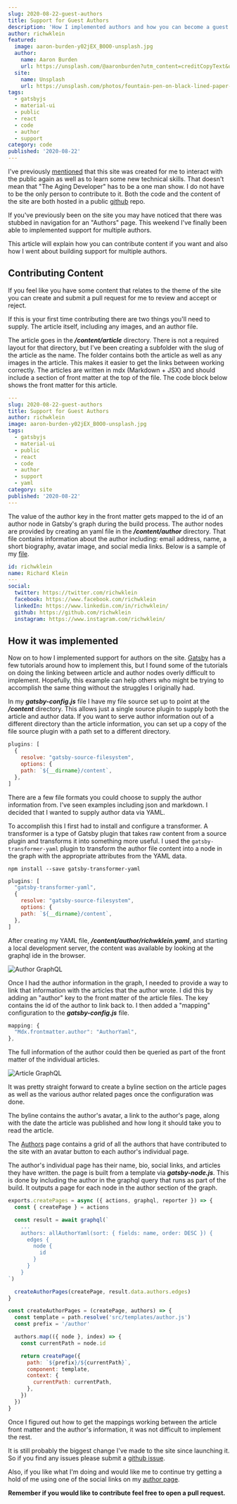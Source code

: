 ```yaml
---
slug: 2020-08-22-guest-authors
title: Support for Guest Authors
description: 'How I implemented authors and how you can become a guest author'
author: richwklein
featured:
  image: aaron-burden-y02jEX_B0O0-unsplash.jpg
  author:
    name: Aaron Burden
    url: https://unsplash.com/@aaronburden?utm_content=creditCopyText&utm_medium=referral&utm_source=unsplash
  site:
    name: Unsplash
    url: https://unsplash.com/photos/fountain-pen-on-black-lined-paper-y02jEX_B0O0?utm_content=creditCopyText&utm_medium=referral&utm_source=unsplash
tags:
  - gatsbyjs
  - material-ui
  - public
  - react
  - code
  - author
  - support
category: code
published: '2020-08-22'
---
```


I've previously [mentioned](/article/2020-07-21-intro) that this site was created for me to interact with the public again as well as to learn some new technical skills. That doesn't mean that "The Aging Developer" has to be a one man show. I do not have to be the only person to contribute to it. Both the code and the content of the site are both hosted in a public [github](https://github.com/richwklein/agingdeveloper) repo.

If you've previously been on the site you may have noticed that there was stubbed in navigation for an "Authors" page. This weekend I've finally been able to implemented support for multiple authors.

This article will explain how you can contribute content if you want and also how I went about building support for multiple authors.

## Contributing Content

If you feel like you have some content that relates to the theme of the site you can create and submit a pull request for me to review and accept or reject.

If this is your first time contributing there are two things you'll need to supply. The article itself, including any images, and an author file.

The article goes in the **_/content/article_** directory. There is not a required layout for that directory, but I've been creating a subfolder with the slug of the article as the name. The folder contains both the article as well as any images in the article. This makes it easier to get the links between working correctly. The articles are written in mdx (Markdown + JSX) and should include a section of front matter at the top of the file. The code block below shows the front matter for this article.

```yaml
---
slug: 2020-08-22-guest-authors
title: Support for Guest Authors
author: richwklein
image: aaron-burden-y02jEX_B0O0-unsplash.jpg
tags:
  - gatsbyjs
  - material-ui
  - public
  - react
  - code
  - author
  - support
  - yaml
category: site
published: '2020-08-22'
---
```

The value of the author key in the front matter gets mapped to the id of an author node in Gatsby's graph during the build process. The author nodes are provided by creating an yaml file in the **_/content/author_** directory. That file contains information about the author including: email address, name, a short biography, avatar image, and social media links. Below is a sample of my [file](https://github.com/richwklein/agingdeveloper/blob/master/content/author/richwklein.yaml).

```yaml
id: richwklein
name: Richard Klein
---
social:
  twitter: https://twitter.com/richwklein
  facebook: https://www.facebook.com/richwklein
  linkedIn: https://www.linkedin.com/in/richwklein/
  github: https://github.com/richwklein
  instagram: https://www.instagram.com/richwklein/
```

## How it was implemented

Now on to how I implemented support for authors on the site. [Gatsby](https://www.gatsbyjs.com/) has a few tutorials around how to implement this, but I found some of the tutorials on doing the linking between article and author nodes overly difficult to implement. Hopefully, this example can help others who might be trying to accomplish the same thing without the struggles I originally had.

In my **_gatsby-config.js_** file I have my file source set up to point at the **_/content_** directory. This allows just a single source plugin to supply both the article and author data. If you want to serve author information out of a different directory than the article information, you can set up a copy of the file source plugin with a path set to a different directory.

```jsx
plugins: [
  {
    resolve: "gatsby-source-filesystem",
    options: {
    path: `${__dirname}/content`,
  },
]
```

There are a few file formats you could choose to supply the author information from. I've seen examples including json and markdown. I decided that I wanted to supply author data via YAML.

To accomplish this I first had to install and configure a transformer. A transformer is a type of Gatsby plugin that takes raw content from a source plugin and transforms it into something more useful. I used the `gatsby-transformer-yaml`
plugin to transform the author file content into a node in the graph with the appropriate attributes from the YAML data.

```shell
npm install --save gatsby-transformer-yaml
```

```jsx
plugins: [
  "gatsby-transformer-yaml",
  {
    resolve: "gatsby-source-filesystem",
    options: {
    path: `${__dirname}/content`,
  },
]
```

After creating my YAML file, **_/content/author/richwklein.yaml_**, and starting a local development server, the content was available by looking at the graphql ide in the browser.

![Author GraphQL](author_graphql.png)

Once I had the author information in the graph, I needed to provide a way to link that information with the articles that the author wrote. I did this by adding an "author" key to the front matter of the article files. The key contains the id of the author to link back to. I then added a "mapping" configuration to the **_gatsby-config.js_** file.

```jsx
mapping: {
  "Mdx.frontmatter.author": "AuthorYaml",
},
```

The full information of the author could then be queried as part of the front matter of the individual articles.

![Article GraphQL](article_graphql.png)

It was pretty straight forward to create a byline section on the article pages as well as the various author related pages once the configuration was done.

The byline contains the author's avatar, a link to the author's page, along with the date the article was published and how long it should take you to read the article.

The [Authors](https://agingdeveloper.com/author) page contains a grid of all the authors that have contributed to the site with an avatar button to each author's individual page.

The author's individual page has their name, bio, social links, and articles they have written. the page is built from a template via **_gatsby-node.js_**. This is done by including the author in the graphql query that runs as part of the build. It outputs a page for each node in the author section of the graph.

```jsx
exports.createPages = async ({ actions, graphql, reporter }) => {
  const { createPage } = actions

  const result = await graphql(`
    ...
    authors: allAuthorYaml(sort: { fields: name, order: DESC }) {
      edges {
        node {
          id
        }
      }
    }
`)

  createAuthorPages(createPage, result.data.authors.edges)
}

const createAuthorPages = (createPage, authors) => {
  const template = path.resolve('src/templates/author.js')
  const prefix = '/author'

  authors.map(({ node }, index) => {
    const currentPath = node.id

    return createPage({
      path: `${prefix}/${currentPath}`,
      component: template,
      context: {
        currentPath: currentPath,
      },
    })
  })
}
```

Once I figured out how to get the mappings working between the article front matter and the author's information, it was not difficult to implement the rest.

It is still probably the biggest change I've made to the site since launching it. So if you find any issues please submit a [github issue](https://github.com/richwklein/agingdeveloper/issues).

Also, if you like what I'm doing and would like me to continue try getting a hold of me using one of the social links on my [author page](https://agingdeveloper.com/author/richwklein).

**Remember if you would like to contribute feel free to open a pull request.**
